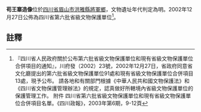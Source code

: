 {{msg:四川省文物保護單位
|名稱 = 苟王寨造像
|編號 = 74
|圖片 = 
|級別 = S6
|分類 = 
|時代 = [[明代|明代]]
|地点 = [[四川省|四川省]][[眉山市|眉山市]][[洪雅縣|洪雅縣]][[将军镇|將軍鄉]]
|坐標 =
|登錄 = 2002年12月27日
}}
'''苟王寨造像'''位於[[四川省|四川省]][[眉山市|眉山市]][[洪雅縣|洪雅縣]][[将军镇|將軍鄉]]，文物遺址年代判定為明。2002年12月27日公佈為四川省第六批省級文物保護單位<ref>『四川省人民政府關於公布第六批省級文物保護單位和現有省級文物保護單位合併項目的通知』，川府發（2002）23號，2002年12月27日，省政府同意省文化廳提出的第六批省級文物保護單位91處和現有省級文物保護單位合併項目13處，現予公布。 請各地和有關部門根據《中華人民共和國文物保護法》和《四川省文物保護管理辦法》的規定，認真做好所轄境內省級文物保護單位的保護管理工作。 附件 四川省第六批省級文物保護單位和現有省級文物保護單位合併項目名單。《四川政報》，2003年第6期，9-12頁</ref>。
==註釋==
{{reflist}}
{{文物保護單位小作品}}